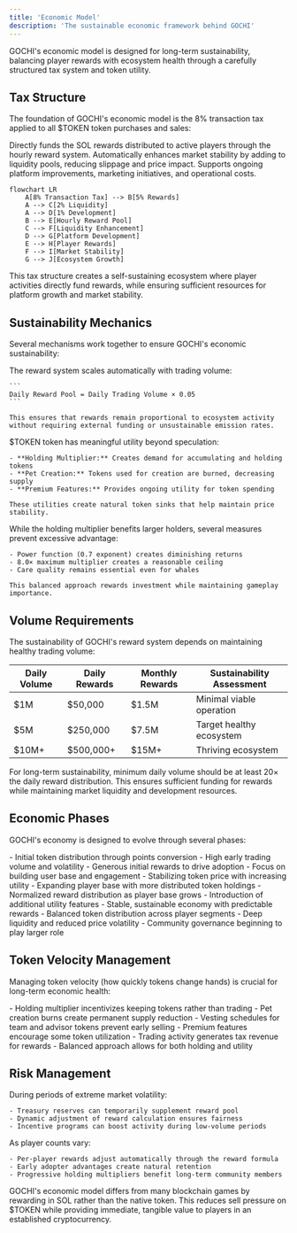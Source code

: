 ```yaml
---
title: 'Economic Model'
description: 'The sustainable economic framework behind GOCHI'
---
```


GOCHI's economic model is designed for long-term sustainability, balancing player rewards with ecosystem health through a carefully structured tax system and token utility.

## Tax Structure

The foundation of GOCHI's economic model is the 8% transaction tax applied to all $TOKEN token purchases and sales:

<CardGroup cols={3}>
  <Card title="5% to Rewards" icon="sack-dollar">
    Directly funds the SOL rewards distributed to active players through the hourly reward system.
  </Card>
  <Card title="2% to Liquidity" icon="water">
    Automatically enhances market stability by adding to liquidity pools, reducing slippage and price impact.
  </Card>
  <Card title="1% to Development" icon="wrench">
    Supports ongoing platform improvements, marketing initiatives, and operational costs.
  </Card>
</CardGroup>

```mermaid
flowchart LR
    A[8% Transaction Tax] --> B[5% Rewards]
    A --> C[2% Liquidity]
    A --> D[1% Development]
    B --> E[Hourly Reward Pool]
    C --> F[Liquidity Enhancement]
    D --> G[Platform Development]
    E --> H[Player Rewards]
    F --> I[Market Stability]
    G --> J[Ecosystem Growth]
```

<Note>
This tax structure creates a self-sustaining ecosystem where player activities directly fund rewards, while ensuring sufficient resources for platform growth and market stability.
</Note>

## Sustainability Mechanics

Several mechanisms work together to ensure GOCHI's economic sustainability:

<AccordionGroup>
  <Accordion title="Volume-Based Rewards">
    The reward system scales automatically with trading volume:
    
    ```
    Daily Reward Pool = Daily Trading Volume × 0.05
    ```
    
    This ensures that rewards remain proportional to ecosystem activity without requiring external funding or unsustainable emission rates.
  </Accordion>
  
  <Accordion title="Token Utility & Sinks">
    $TOKEN token has meaningful utility beyond speculation:
    
    - **Holding Multiplier:** Creates demand for accumulating and holding tokens
    - **Pet Creation:** Tokens used for creation are burned, decreasing supply
    - **Premium Features:** Provides ongoing utility for token spending
    
    These utilities create natural token sinks that help maintain price stability.
  </Accordion>
  
  <Accordion title="Anti-Whale Measures">
    While the holding multiplier benefits larger holders, several measures prevent excessive advantage:
    
    - Power function (0.7 exponent) creates diminishing returns
    - 8.0× maximum multiplier creates a reasonable ceiling
    - Care quality remains essential even for whales
    
    This balanced approach rewards investment while maintaining gameplay importance.
  </Accordion>
</AccordionGroup>

## Volume Requirements

The sustainability of GOCHI's reward system depends on maintaining healthy trading volume:

| Daily Volume | Daily Rewards | Monthly Rewards | Sustainability Assessment |
|--------------|--------------|----------------|---------------------------|
| $1M | $50,000 | $1.5M | Minimal viable operation |
| $5M | $250,000 | $7.5M | Target healthy ecosystem |
| $10M+ | $500,000+ | $15M+ | Thriving ecosystem |

<Warning>
For long-term sustainability, minimum daily volume should be at least 20× the daily reward distribution. This ensures sufficient funding for rewards while maintaining market liquidity and development resources.
</Warning>

## Economic Phases

GOCHI's economy is designed to evolve through several phases:

<Steps>
  <Step title="Launch Phase (Months 1-3)">
    - Initial token distribution through points conversion
    - High early trading volume and volatility
    - Generous initial rewards to drive adoption
    - Focus on building user base and engagement
  </Step>
  
  <Step title="Growth Phase (Months 4-9)">
    - Stabilizing token price with increasing utility
    - Expanding player base with more distributed token holdings
    - Normalized reward distribution as player base grows
    - Introduction of additional utility features
  </Step>
  
  <Step title="Maturity Phase (Month 10+)">
    - Stable, sustainable economy with predictable rewards
    - Balanced token distribution across player segments
    - Deep liquidity and reduced price volatility
    - Community governance beginning to play larger role
  </Step>
</Steps>

## Token Velocity Management

Managing token velocity (how quickly tokens change hands) is crucial for long-term economic health:

<CardGroup cols={2}>
  <Card title="Velocity Reduction" icon="hourglass-half">
    - Holding multiplier incentivizes keeping tokens rather than trading
    - Pet creation burns create permanent supply reduction
    - Vesting schedules for team and advisor tokens prevent early selling
  </Card>
  
  <Card title="Healthy Circulation" icon="circle-nodes">
    - Premium features encourage some token utilization
    - Trading activity generates tax revenue for rewards
    - Balanced approach allows for both holding and utility
  </Card>
</CardGroup>

## Risk Management

<AccordionGroup>
  <Accordion title="Market Volatility Protection">
    During periods of extreme market volatility:
    
    - Treasury reserves can temporarily supplement reward pool
    - Dynamic adjustment of reward calculation ensures fairness
    - Incentive programs can boost activity during low-volume periods
  </Accordion>
  
  <Accordion title="Player Base Fluctuations">
    As player counts vary:
    
    - Per-player rewards adjust automatically through the reward formula
    - Early adopter advantages create natural retention
    - Progressive holding multipliers benefit long-term community members
  </Accordion>
</AccordionGroup>

<Tip>
GOCHI's economic model differs from many blockchain games by rewarding in SOL rather than the native token. This reduces sell pressure on $TOKEN while providing immediate, tangible value to players in an established cryptocurrency.
</Tip>